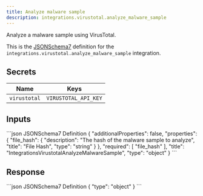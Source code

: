 ```yaml
---
title: Analyze malware sample
description: integrations.virustotal.analyze_malware_sample
---
```


Analyze a malware sample using VirusTotal.

This is the [JSONSchema7](https://json-schema.org/draft-07/json-schema-release-notes) definition for the `integrations.virustotal.analyze_malware_sample` integration.


## Secrets
| Name | Keys |
| --- | --- |
| `virustotal` | `VIRUSTOTAL_API_KEY` |

## Inputs

<CodeGroup>
```json JSONSchema7 Definition
{
    "additionalProperties": false,
    "properties": {
        "file_hash": {
            "description": "The hash of the malware sample to analyze",
            "title": "File Hash",
            "type": "string"
        }
    },
    "required": [
        "file_hash"
    ],
    "title": "IntegrationsVirustotalAnalyzeMalwareSample",
    "type": "object"
}
```

</CodeGroup>

## Response

<CodeGroup>
```json JSONSchema7 Definition
{
    "type": "object"
}
```

</CodeGroup>
